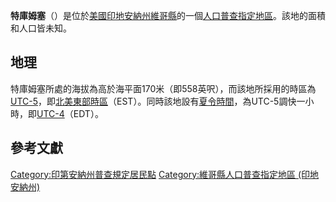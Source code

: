 {{noteTA
|G1=USState
|G2=地名
|G3=Unit
}}
{{Infobox settlement
|official_name            = 特庫姆塞
|native_name = Tecumseh
|settlement_type          = [[人口普查指定地區|人口普查指定地區]]
|image_skyline            = Vigo County Indiana Incorporated and Unincorporated areas Tecumseh Highlighted 1875176.svg
|imagesize                = 250px
|image_map                = 
|mapsize                  = 
|pushpin_map              = USA Indiana
|pushpin_label            = 特庫姆塞
|pushpin_label_position   = top
|pushpin_map_caption      = 特庫姆塞在印地安納州的位置
|subdivision_type         = [[世界政區索引|國家]]
|subdivision_type1        = [[美国州份|州份]]
|subdivision_type2        = [[印地安納州行政区划|縣]]
|subdivision_name         = [[美国|美国]]
|subdivision_name1        = [[印地安納州|印地安納州]]
|subdivision_name2        = [[維哥縣_(印地安納州)|維哥縣]]
|elevation_ft             = 558
|elevation_m              = 170
|area_total_km2           = 
|area_total_sq_mi         = 
|area_land_km2            = 
|area_land_sq_mi          = 
|area_water_km2           = 
|area_water_sq_mi         = 
|population_as_of         = 2010
|population_footnotes     = 
|population_total         = 
|population_metro         = 
|population_density_km2   = auto
|population_density_sq_mi = auto
|timezone                 = [[北美东部时区|北美东部时区]]
|utc_offset               = -5
|coordinates              = {{coord|39|33|47|N|87|25|18|W|display=inline,title}}
| coor_pinpoint           = 
| coordinates_footnotes   = 
|timezone_DST             = EDT
|utc_offset_DST           = -4
|postal_code_type         = [[美國郵區編號|郵區編號]]
|postal_code              = 47885
|area_code                = {{link-en|电话区号812|Area code 812|812}}
|blank_name = [[地名信息系统|GNIS ID]]
|blank_info = 444612<ref name="GNIS">{{cite gnis|444612|Tecumseh}}</ref>
}}
'''特庫姆塞'''（{{lang-en|Tecumseh}}）是位於[[美國|美國]][[印地安納州|印地安納州]][[維哥縣_(印地安納州)|維哥縣]]的一個[[人口普查指定地區|人口普查指定地區]]。該地的面積和人口皆未知。

== 地理 ==
特庫姆塞所處的海拔為高於海平面170米（即558英呎），而該地所採用的時區為[[UTC-5|UTC-5]]，即[[北美東部時區|北美東部時區]]（EST）。同時該地設有[[夏令時間|夏令時間]]，為UTC-5調快一小時，即[[UTC-4|UTC-4]]（EDT）。

== 參考文獻 ==
{{reflist}}

{{維哥縣 (印地安納州)}}

{{DEFAULTSORT:Tecumseh}}
[[Category:印第安納州普查規定居民點|Category:印第安納州普查規定居民點]]
[[Category:維哥縣人口普查指定地區_(印地安納州)|Category:維哥縣人口普查指定地區 (印地安納州)]]

{{Indiana-geo-stub}}
